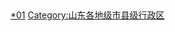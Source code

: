{{catmore|聊城市|山东省聊城市}}
[[Category:聊城行政区划|*01]]
[[Category:山东各地级市县级行政区|Category:山东各地级市县级行政区]]
<br>{{hideh
|Head = 聊城各区县市所辖乡镇与街道
|FrameStyle   = border:solid 1px #0000ff;
|HeadStyle    = text-align:left;background:transparent;
|ContentStyle = background: #FFFFE0;
}}
{{edit|Template:聊城市东昌府区行政区划}}{{聊城市东昌府区行政区划|state=expanded}}<br>
{{edit|Template:临清市行政区划}}{{临清市行政区划|state=expanded}}<br>
{{edit|Template:高唐县行政区划}}{{高唐县行政区划|state=expanded}}<br>
{{edit|Template:阳谷县行政区划}}{{阳谷县行政区划|state=expanded}}<br>
{{edit|Template:茌平县行政区划}}{{茌平县行政区划|state=expanded}}<br>
{{edit|Template:莘县行政区划}}{{莘县行政区划|state=expanded}}<br>
{{edit|Template:东阿县行政区划}}{{东阿县行政区划|state=expanded}}<br>
{{edit|Template:冠县行政区划}}{{冠县行政区划|state=expanded}}<br>
{{hidef}}